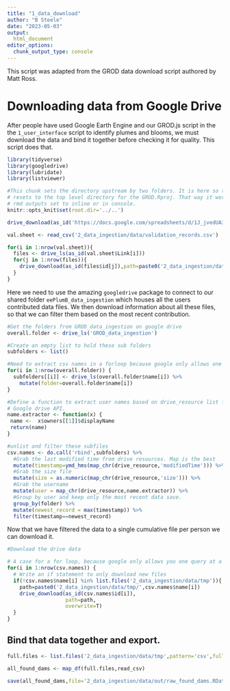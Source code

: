 ```yaml
---
title: "1_data_download"
author: "B Steele"
date: "2023-05-03"
output: 
  html_document
editor_options: 
  chunk_output_type: console
---
```


This script was adapted from the GROD data download script authored by Matt Ross. 

# Downloading data from Google Drive

After people have used Google Earth Engine and our GROD.js script in the the `1_user_interface` script to identify plumes and blooms, we must download the data and bind it together before checking it for quality. This script does that. 


```r

library(tidyverse)
library(googledrive)
library(lubridate)
library(listviewer)

#This chunk sets the directory upstream by two folders. It is here so that the directory 
# resets to the top level directory for the GROD.Rproj. That way it works if you have your
# rmd outputs set to inline or in console. 
knitr::opts_knit$set(root.dir='../..')

```


```r
drive_download(as_id('https://docs.google.com/spreadsheets/d/1J_jvedUA3fDjD4EAYYUe-bmEszaDJWjTzlbqJJN6MXE/edit#gid=0'),path='2_data_ingestion/data/validation_records.csv',overwrite=T)

val.sheet <- read_csv('2_data_ingestion/data/validation_records.csv')

for(i in 1:nrow(val.sheet)){
  files <- drive_ls(as_id(val.sheet$Link[i]))
  for(j in 1:nrow(files)){
    drive_download(as_id(files$id[j]),path=paste0('2_data_ingestion/data/in/validation/',val.sheet$Name[i],'.csv'),overwrite=T)
  }
}
```

Here we need to use the amazing `googledrive` package to connect to our shared folder `eePlumB_data_ingestion` which houses all the users contributed data files. We then download information about all these files, so that we can filter them based on the most recent contribution. 

```r
#Get the folders from GROD_data_ingestion on google drive
overall.folder <- drive_ls('GROD_data_ingestion')

#Create an empty list to hold these sub folders
subfolders <- list()

#Need to extract csv names in a forloop because google only allows one query at a time
for(i in 1:nrow(overall.folder)) {
  subfolders[[i]] <- drive_ls(overall.folder$name[i]) %>%
    mutate(folder=overall.folder$name[i])
}

#Define a function to extract user names based on drive_resource list from 
# Google drive API. 
name.extractor <- function(x) {
 name <-  x$owners[[1]]$displayName
 return(name)
}

#unlist and filter these subfiles
csv.names <- do.call('rbind',subfolders) %>%
  #Grab the last modified time from drive resources. Map is the best
  mutate(timestamp=ymd_hms(map_chr(drive_resource,'modifiedTime'))) %>%
  #Grab the size file
  mutate(size = as.numeric(map_chr(drive_resource,'size'))) %>%
  #Grab the username
  mutate(user = map_chr(drive_resource,name.extractor)) %>%
  #Group by user and keep only the most recent data save. 
  group_by(folder) %>%
  mutate(newest_record = max(timestamp)) %>%
  filter(timestamp==newest_record)
``` 

Now that we have filtered the data to a single cumulative file per person we can download it. 

```r
#Download the drive data

# A case for a for loop, because google only allows you one query at a time
for(i in 1:nrow(csv.names)) {
  # Write an if statement to only download new files
  if(!csv.names$name[i] %in% list.files('2_data_ingestion/data/tmp')){
    path=paste0('2_data_ingestion/data/tmp/',csv.names$name[i])
    drive_download(as_id(csv.names$id[i]),
                   path=path,
                   overwrite=T)
  }
}

```


## Bind that data together and export. 
```r
full.files <- list.files('2_data_ingestion/data/tmp',pattern='csv',full.names=T)

all_found_dams <- map_df(full.files,read_csv)

save(all_found_dams,file='2_data_ingestion/data/out/raw_found_dams.RData')
```



